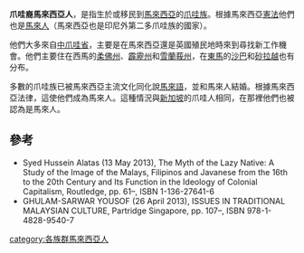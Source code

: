 '''爪哇裔馬來西亞人'''，是指生於或移民到[[馬來西亞|馬來西亞]]的[[爪哇族|爪哇族]]。根據馬來西亞[[憲法|憲法]]他們也是[[馬來人|馬來人]]（馬來西亞也是印尼外第二多爪哇族的國家）。

他們大多來自[[中爪哇省|中爪哇省]]，主要是在馬來西亞還是英國殖民地時來到尋找新工作機會。他們主要住在西馬的[[柔佛州|柔佛州]]、[[霹靂州|霹靂州]]和[[雪蘭莪州|雪蘭莪州]]，在[[東馬|東馬]]的[[沙巴|沙巴]]和[[砂拉越|砂拉越]]也有分布。

多數的爪哇族已被馬來西亞主流文化同化說[[馬來語|馬來語]]，並和馬來人結婚。根據馬來西亞法律，這使他們成為馬來人。這種情況與[[新加坡|新加坡]]的爪哇人相同，在那裡他們也被認為是馬來人。

==參考==
*Syed Hussein Alatas (13 May 2013), The Myth of the Lazy Native: A Study of the Image of the Malays, Filipinos and Javanese from the 16th to the 20th Century and Its Function in the Ideology of Colonial Capitalism, Routledge, pp. 61–, ISBN 1-136-27641-6
*GHULAM-SARWAR YOUSOF (26 April 2013), ISSUES IN TRADITIONAL MALAYSIAN CULTURE, Partridge Singapore, pp. 107–, ISBN 978-1-4828-9540-7

[[category:各族群馬來西亞人|category:各族群馬來西亞人]]